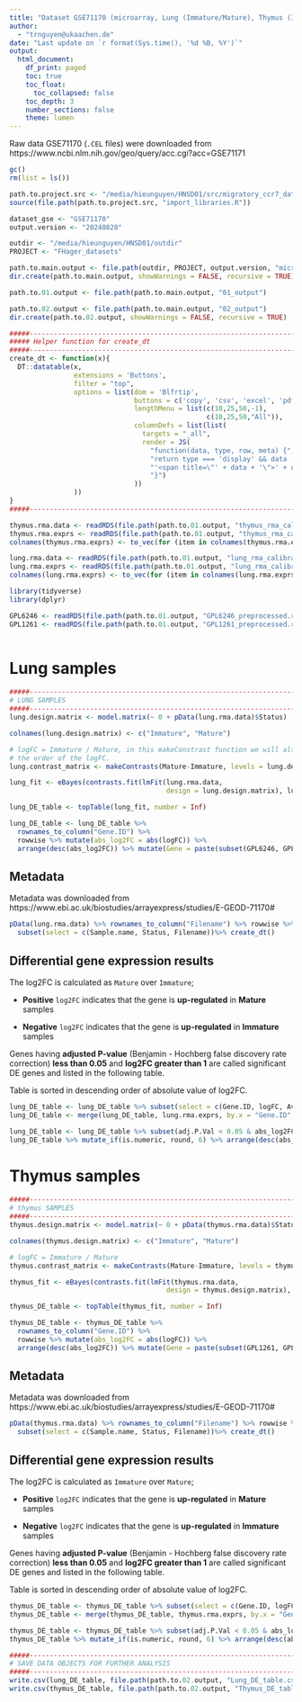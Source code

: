 ```yaml
---
title: "Dataset GSE71170 (microarray, Lung (Immature/Mature), Thymus (Immature, Mature))"
author:
  - "trnguyen@ukaachen.de"
date: "Last update on `r format(Sys.time(), '%d %B, %Y')`"
output:
  html_document:
    df_print: paged
    toc: true
    toc_float:
      toc_collapsed: false
    toc_depth: 3
    number_sections: false
    theme: lumen
---
```


Raw data GSE71170 (`.CEL` files) were downloaded from https://www.ncbi.nlm.nih.gov/geo/query/acc.cgi?acc=GSE71171


```r
gc()
rm(list = ls())

path.to.project.src <- "/media/hieunguyen/HNSD01/src/migratory_ccr7_data_analysis/microarray_data"
source(file.path(path.to.project.src, "import_libraries.R"))

dataset_gse <- "GSE71170"
output.version <- "20240828"

outdir <- "/media/hieunguyen/HNSD01/outdir"
PROJECT <- "FHager_datasets"

path.to.main.output <- file.path(outdir, PROJECT, output.version, "microarray_output", dataset_gse)
dir.create(path.to.main.output, showWarnings = FALSE, recursive = TRUE)

path.to.01.output <- file.path(path.to.main.output, "01_output")

path.to.02.output <- file.path(path.to.main.output, "02_output")
dir.create(path.to.02.output, showWarnings = FALSE, recursive = TRUE)

#####----------------------------------------------------------------------#####
##### Helper function for create_dt
#####----------------------------------------------------------------------#####
create_dt <- function(x){
  DT::datatable(x,
                extensions = 'Buttons',
                filter = "top",
                options = list(dom = 'Blfrtip',
                               buttons = c('copy', 'csv', 'excel', 'pdf', 'print'),
                               lengthMenu = list(c(10,25,50,-1),
                                                 c(10,25,50,"All")),
                               columnDefs = list(list(
                                 targets = "_all",
                                 render = JS(
                                   "function(data, type, row, meta) {",
                                   "return type === 'display' && data != null && data.length > 100 ?",
                                   "'<span title=\"' + data + '\">' + data.substr(0, 100) + '...</span>' : data;",
                                   "}")
                               ))
                ))
}
#####----------------------------------------------------------------------#####

thymus.rma.data <- readRDS(file.path(path.to.01.output, "thymus_rma_calibrated_data_object.rds"))
thymus.rma.exprs <- readRDS(file.path(path.to.01.output, "thymus_rma_calibrated_data_exprs_table.rds"))
colnames(thymus.rma.exprs) <- to_vec(for (item in colnames(thymus.rma.exprs)) str_split(item, "_")[[1]][[1]])

lung.rma.data <- readRDS(file.path(path.to.01.output, "lung_rma_calibrated_data_object.rds"))
lung.rma.exprs <- readRDS(file.path(path.to.01.output, "lung_rma_calibrated_data_exprs_table.rds"))
colnames(lung.rma.exprs) <- to_vec(for (item in colnames(lung.rma.exprs)) str_split(item, "_")[[1]][[1]])

library(tidyverse)
library(dplyr)

GPL6246 <- readRDS(file.path(path.to.01.output, "GPL6246_preprocessed.rds"))
GPL1261 <- readRDS(file.path(path.to.01.output, "GPL1261_preprocessed.rds"))
```


```r
```

# Lung samples
```r
#####----------------------------------------------------------------------#####
# LUNG SAMPLES
#####----------------------------------------------------------------------#####
lung.design.matrix <- model.matrix(~ 0 + pData(lung.rma.data)$Status)

colnames(lung.design.matrix) <- c("Immature", "Mature")

# logFC = Immature / Mature, in this makeConstrast function we will also define
# the order of the logFC.
lung.contrast_matrix <- makeContrasts(Mature-Immature, levels = lung.design.matrix) 

lung_fit <- eBayes(contrasts.fit(lmFit(lung.rma.data,
                                       design = lung.design.matrix), lung.contrast_matrix))

lung_DE_table <- topTable(lung_fit, number = Inf)

lung_DE_table <- lung_DE_table %>% 
  rownames_to_column("Gene.ID") %>% 
  rowwise %>% mutate(abs_log2FC = abs(logFC)) %>% 
  arrange(desc(abs_log2FC)) %>% mutate(Gene = paste(subset(GPL6246, GPL6246$PROBEID == Gene.ID)$SYMBOL, collapse = ", "))


```

## Metadata
Metadata was downloaded from https://www.ebi.ac.uk/biostudies/arrayexpress/studies/E-GEOD-71170#

```r
pData(lung.rma.data) %>% rownames_to_column("Filename") %>% rowwise %>% mutate(Sample.name = str_split(Filename, "_")[[1]][[1]]) %>%
  subset(select = c(Sample.name, Status, Filename))%>% create_dt()
```

## Differential gene expression results

The log2FC is calculated as `Mature` over `Immature`;

- **Positive** `log2FC` indicates that the gene is **up-regulated** in **Mature** samples

- **Negative** `log2FC` indicates that the gene is **up-regulated** in **Immature** samples

Genes having **adjusted P-value** (Benjamin - Hochberg false discovery rate correction) **less than 0.05** and **log2FC greater than 1** are called significant DE genes and listed in the following table.

Table is sorted in descending order of absolute value of log2FC.

```r
lung_DE_table <- lung_DE_table %>% subset(select = c(Gene.ID, logFC, AveExpr, P.Value, adj.P.Val, abs_log2FC, Gene))
lung_DE_table <- merge(lung_DE_table, lung.rma.exprs, by.x = "Gene.ID", by.y = 0)

lung_DE_table <- lung_DE_table %>% subset(adj.P.Val < 0.05 & abs_log2FC >= 1) 
lung_DE_table %>% mutate_if(is.numeric, round, 6) %>% arrange(desc(abs_log2FC))%>% create_dt()

```

<!-- ## Volcano plot -->

<!-- ```{r, echo=FALSE, warning=FALSE, message=FALSE, results='asis'} -->
<!-- input.df <- lung_DE_table -->

<!-- input.df <- input.df %>% rowwise %>% mutate(sig = ifelse(adj.P.Val <= 0.05 & abs_log2FC >= 1, "Significant", "Not significant")) -->
<!-- volcano.plot <- ggplot(data=input.df,  -->
<!--                        aes(x=logFC, y=-log10(adj.P.Val), col=sig, label=Gene)) +  -->
<!--   geom_point() +  -->
<!--   scale_color_manual(values=c("#c0d2f0", "#f28095")) + -->
<!--   theme_minimal() + -->
<!--   geom_vline(xintercept=c(-1, 1), col="#9a9fa6", linetype='dotted') + -->
<!--   geom_hline(yintercept=-log10(0.05), col="#9a9fa6", linetype='dotted') + -->
<!--   xlim(-5, 5) + ylim(0, 4) +  -->
<!--   theme_bw() +  -->
<!--   theme(plot.title = element_text(hjust=0.5, face="bold", size = 12)) -->

<!-- volcano.plotly <- ggplotly(volcano.plot,  tooltip = c("x", "y", "label")) -->

<!-- volcano.plotly -->
<!-- ``` -->


# Thymus samples
```r
#####----------------------------------------------------------------------#####
# thymus SAMPLES
#####----------------------------------------------------------------------#####
thymus.design.matrix <- model.matrix(~ 0 + pData(thymus.rma.data)$Status)

colnames(thymus.design.matrix) <- c("Immature", "Mature")

# logFC = Immature / Mature
thymus.contrast_matrix <- makeContrasts(Mature-Immature, levels = thymus.design.matrix)

thymus_fit <- eBayes(contrasts.fit(lmFit(thymus.rma.data,
                                       design = thymus.design.matrix), thymus.contrast_matrix))

thymus_DE_table <- topTable(thymus_fit, number = Inf)

thymus_DE_table <- thymus_DE_table %>% 
  rownames_to_column("Gene.ID") %>% 
  rowwise %>% mutate(abs_log2FC = abs(logFC)) %>% 
  arrange(desc(abs_log2FC)) %>% mutate(Gene = paste(subset(GPL1261, GPL1261$ID == Gene.ID)$Gene.Symbol, collapse = ", "))
```

## Metadata
Metadata was downloaded from https://www.ebi.ac.uk/biostudies/arrayexpress/studies/E-GEOD-71170#

```r
pData(thymus.rma.data) %>% rownames_to_column("Filename") %>% rowwise %>% mutate(Sample.name = str_split(Filename, "_")[[1]][[1]]) %>%
  subset(select = c(Sample.name, Status, Filename))%>% create_dt()
```

## Differential gene expression results

The log2FC is calculated as `Immature` over `Mature`;

- **Positive** `log2FC` indicates that the gene is **up-regulated** in **Mature** samples

- **Negative** `log2FC` indicates that the gene is **up-regulated** in **Immature** samples

Genes having **adjusted P-value** (Benjamin - Hochberg false discovery rate correction) **less than 0.05** and **log2FC greater than 1** are called significant DE genes and listed in the following table.

Table is sorted in descending order of absolute value of log2FC.

```r
thymus_DE_table <- thymus_DE_table %>% subset(select = c(Gene.ID, logFC, AveExpr, P.Value, adj.P.Val, abs_log2FC, Gene))
thymus_DE_table <- merge(thymus_DE_table, thymus.rma.exprs, by.x = "Gene.ID", by.y = 0)

thymus_DE_table <- thymus_DE_table %>% subset(adj.P.Val < 0.05 & abs_log2FC >= 1) 
thymus_DE_table %>% mutate_if(is.numeric, round, 6) %>% arrange(desc(abs_log2FC))%>% create_dt()
```

<!-- ## Volcano plot -->

<!-- ```{r, echo=FALSE, warning=FALSE, message=FALSE, results='asis'} -->
<!-- input.df <- thymus_DE_table -->

<!-- input.df <- input.df %>% rowwise %>% mutate(sig = ifelse(adj.P.Val <= 0.05 & abs_log2FC >= 1, "Significant", "Not significant")) -->
<!-- volcano.plot <- ggplot(data=input.df,  -->
<!--                        aes(x=logFC, y=-log10(adj.P.Val), col=sig, label=Gene)) +  -->
<!--   geom_point() +  -->
<!--   scale_color_manual(values=c("#c0d2f0", "#f28095")) + -->
<!--   theme_minimal() + -->
<!--   geom_vline(xintercept=c(-1, 1), col="#9a9fa6", linetype='dotted') + -->
<!--   geom_hline(yintercept=-log10(0.05), col="#9a9fa6", linetype='dotted') + -->
<!--   xlim(-5, 5) + ylim(0, 4) +  -->
<!--   theme_bw() +  -->
<!--   theme(plot.title = element_text(hjust=0.5, face="bold", size = 12)) -->

<!-- volcano.plotly <- ggplotly(volcano.plot,  tooltip = c("x", "y", "label")) -->

<!-- volcano.plotly -->
<!-- ``` -->

```r
#####----------------------------------------------------------------------#####
# SAVE DATA OBJECTS FOR FURTHER ANALYSIS
#####----------------------------------------------------------------------#####
write.csv(lung_DE_table, file.path(path.to.02.output, "Lung_DE_table.csv"))
write.csv(thymus_DE_table, file.path(path.to.02.output, "Thymus_DE_table.csv"))

```
